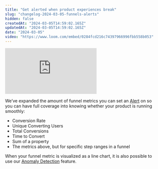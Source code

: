 ```yaml
---
title: "Get alerted when product experiences break"
slug: "changelog-2024-03-05-funnels-alerts"
hidden: false
createdAt: "2024-03-05T14:59:02.165Z"
updatedAt: "2024-03-05T14:59:02.165Z"
date: "2024-03-05"
video: "https://www.loom.com/embed/0284fcd216c74397966996fbb558b053"
---
```

<div style={{position: 'relative', paddingBottom: '64.90384615384616%', height: 0}}>
    <iframe src="https://www.loom.com/embed/0284fcd216c74397966996fbb558b053"
        frameBorder="0"
        webkitallowfullscreen="true" mozallowfullscreen="true" allowFullScreen
        style={{position: 'absolute', 'top': 0, 'left': 0, 'width': '100%', 'height': '100%'}}>
    </iframe>
</div>

We’ve expanded the amount of funnel metrics you can set an [Alert](https://docs.mixpanel.com/changelogs/2023-03-29-custom-alerts) on so you can have full coverage into knowing whether your product is running smoothly:

- Conversion Rate
- Unique Converting Users
- Total Conversions
- Time to Convert
- Sum of a property
- The metrics above, but for specific step ranges in a funnel

When your funnel metric is visualized as a line chart, it is also possible to use our [Anomaly Detection](https://docs.mixpanel.com/changelogs/2023-05-05-anomaly-detection-and-root-cause-analysis) feature.
